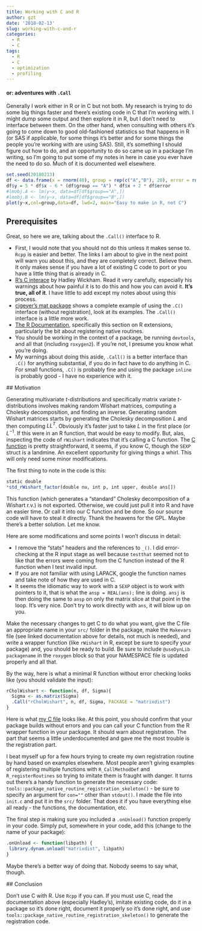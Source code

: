 ```yaml
---
title: Working with C and R
author: gzt
date: '2018-02-13'
slug: working-with-c-and-r
categories:
  - R
  - C
tags:
  - R
  - C
  - optimization
  - profiling
---
```


#### or: adventures with `.Call`

Generally I work either in R or in C but not both. My research is trying to do some big things faster and there's existing code in C that I'm working with. I might dump some output and then explore it in R, but I don't need to interface between them. On the other hand, when consulting with others  it's going to come down to good old-fashioned statistics so that happens in R (or SAS if applicable, for some things it's better and for some things the people you're working with are using SAS).  Still, it's something I should figure out how to do, and an opportunity to do so came up in a package I'm writing, so I'm going to put some of my notes in here in case you ever have the need to do so. Much of it is documented well elsewhere.

```r
set.seed(20180213)
df <- data.frame(x = rnorm(40), group = rep(c("A","B"), 20), error = rnorm(40))
df$y = 5 * df$x - 6 * (df$group == "A") * df$x + 2 * df$error
#lmobj.A <- lm(y~x, data=df[df$group=="A",])
#lmobj.B <- lm(y~x, data=df[df$group=="B",])
plot(y~x,col=group,data=df, lwd=2, main="Easy to make in R, not C")

```

## Prerequisites

Great, so here we are, talking about the `.Call()` interface to R.

 - First, I would note that you should not do this unless it makes sense to. `Rcpp` is easier and better. The links I am about to give in the next point will warn you about this, and they are completely correct. Believe them. It only makes sense if you have a lot of existing C code to port or you have a little thing that is already in C.
 - [R's C interace](http://adv-r.had.co.nz/C-interface.html) by Hadley Wickham. Read it very carefully, especially his warnings about how painful it is to do this and how you can avoid it. **It's true, all of it**. I have little to add except my notes about using this process. 
 - [cjgeyer's mat package](https://github.com/cjgeyer/mat) shows a complete example of using the `.C()` interface (without registration), look at its examples. The `.Call()` interface is a little more work.
 - [The R Documentation](https://cran.r-project.org/doc/manuals/r-release/R-exts.html#Registering-native-routines), specifically this section on R extensions, particularly the bit about registering native routines.
 - You should be working in the context of a package, be running `devtools`, and all that (including `roxygen2`). If you're not, I presume you know what you're doing. 
 - My warnings about doing this aside, `.Call()` is a better interface than `.C()` for anything substantial, if you do in fact have to do anything in C. For small functions, `.C()` is probably fine and using the package `inline` is probably good - I have no experience with it.
 
 
 
 ## Motivation
 
 Generating multivariate $t$-distributions and specifically matrix variate $t$-distributions involves making random Wishart matrices, computing a Cholesky decomposition, and finding an inverse. Generating random Wishart matrices starts by generating the Cholesky decomposition $L$ and then computing $LL^T$. Obviously it's faster just to take $L$ in the first place (or $L^{-1}$. If this were in an R function, that would be easy to modify. But, alas, inspecting the code of `rWishart` indicates that it's calling a C function. The [C function](https://github.com/SurajGupta/r-source/blob/master/src/library/stats/src/rWishart.c) is pretty straightforward, it seems, if you know C, though the `SEXP` struct is a landmine. An excellent opportunity for giving things a whirl. This will only need some minor modifications.
 
The first thing to note in the code is this:

```r
static double
*std_rWishart_factor(double nu, int p, int upper, double ans[])
```

This function (which generates a "standard" Cholesky decomposition of a Wishart r.v.) is not exported. Otherwise, we could just pull it into R and have an easier time. Or call it into our C function and be done. So our source code will have to steal it directly. Thank the heavens for the GPL. Maybe there's a better solution. Let me know.

Here are some modifications and some points I won't discuss in detail:

 - I remove the "stats" headers and the references to `_()`. I did error-checking at the R input stage as well because `testthat` seemed not to like that the errors were coming from the C function instead of the R function when I test invalid input. 
 - If you are not familiar with using LAPACK, google the function names and take note of how they are used in C.
 - It seems the idiomatic way to work with a `SEXP` object is to work with pointers to it, that is what the 
 `ansp = REAL(ans);` line is doing. `ansj` is then doing the same to `ansp` on only the matrix slice at that point in the loop. It's very nice. Don't try to work directly with `ans`, it will blow up on you.
 
Make the necessary changes to get C to do what you want, give the C file an appropriate name in your `src/` folder in the package, make the `Makevars` file (see linked documentation above for details, not much is needed), and write a wrapper function (like `rWishart` in R, except be sure to specify your package) and, you should be ready to build. Be sure to include `@useDynLib packagename` in the `roxygen` block so that your NAMESPACE file is updated properly and all that.

By the way, here is what a minimal R function without error checking looks like (you should validate the input):

```r
rCholWishart <- function(n, df, Sigma){
  Sigma <- as.matrix(Sigma)
  .Call("rCholWishart", n, df, Sigma, PACKAGE = "matrixdist")
}
```

Here is what [my C file](https://github.com/gzt/matrixdist/blob/master/src/rCholWishart.c) looks like. At this point, you should confirm that your package builds without errors and you can call your C function from the R wrapper function in your package. It should warn about registration. The part that seems a little underdocumented and gave me the most trouble is the registration part. 

I beat myself up for a few hours trying to create my own registration routine by hand based on examples elsewhere. Most people aren't giving examples of registering multiple functions with `R_CallMethodDef` and `R_registerRoutines` so trying to imitate them is fraught with danger. It turns out there's a handy function to generate the necessary code: `tools::package_native_routine_registration_skeleton()` - be sure to specify an argument for `con=""` other than `stdout()`. I made the file into `init.c` and put it in the `src/` folder. That does it if you have everything else all ready - the functions, the documentation, etc. 
 
 The final step is making sure you included a `.onUnload()` function properly in your code. Simply put, somewhere in your code, add this (change to the name of your package):
 
 ```r
 
.onUnload <- function(libpath) {
  library.dynam.unload("matrixdist", libpath)
}
 
 ```
 
 Maybe there's a better way of doing that. Nobody seems to say what, though.
 
 ## Conclusion
 
 Don't use C with R. Use `Rcpp` if you can. If you must use C, read the documentation above (especially Hadley's), imitate existing code, do it in a package so it's done right, document it properly so it's done right, and use `tools::package_native_routine_registration_skeleton()` to generate the registration code. 
